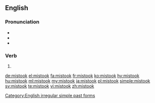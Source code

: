 ==English==

===Pronunciation===
* {{IPA|/mɪsˈtʊk/|lang=en}}
* {{audio|en-us-mistook.ogg|Audio (US)|lang=en}}
* {{rhymes|ʊk|lang=en}}

===Verb===
{{head|en|verb form}}

# {{en-simple past of|mistake}}

[[Category:English irregular simple past forms]]

[[de:mistook]]
[[el:mistook]]
[[fa:mistook]]
[[fr:mistook]]
[[ko:mistook]]
[[hy:mistook]]
[[hu:mistook]]
[[ml:mistook]]
[[my:mistook]]
[[ja:mistook]]
[[pl:mistook]]
[[simple:mistook]]
[[sv:mistook]]
[[te:mistook]]
[[vi:mistook]]
[[zh:mistook]]